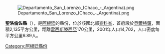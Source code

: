 [[Image:Departamento_San_Lorenzo_(Chaco_-_Argentina).png|right]]

{{Coord|27|17|24|S|60|24|47|W|display=title}}

'''聖洛倫佐縣'''（{{lang-es|Departamento San Lorenzo}}），是[[阿根廷|阿根廷]]的縣份，位於該國北部[[查科省|查科省]]，首府設於[[貝爾特鎮|貝爾特鎮]]，面積2,135平方公里，距離[[雷西斯滕西亞|雷西斯滕西亞]]170公里，2001年人口14,702，人口密度每平方公里6.89人。

{{Argentina-geo-stub}}
[[Category:阿根廷縣份|Category:阿根廷縣份]]